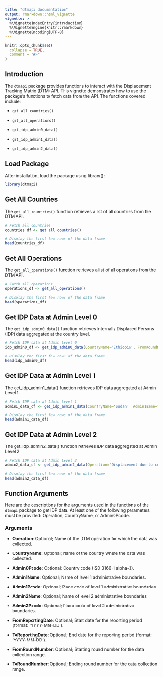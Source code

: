 ```yaml
---
title: "dtmapi documentation"
output: rmarkdown::html_vignette
vignette: >
  %\VignetteIndexEntry{introduction}
  %\VignetteEngine{knitr::rmarkdown}
  %\VignetteEncoding{UTF-8}
---
```


```r
knitr::opts_chunk$set(
  collapse = TRUE,
  comment = "#>"
)
```

## Introduction

The `dtmapi` package provides functions to interact with the Displacement Tracking Matrix (DTM) API. This vignette demonstrates how to use the package's functions to fetch data from the API. The functions covered include:

-   `get_all_countries()`

-   `get_all_operations()`

-   `get_idp_admin0_data()`

-   `get_idp_admin1_data()`

-   `get_idp_admin2_data()`


## Load Package

After installation, load the package using library():
```r
library(dtmapi)
```

## Get All Countries

The `get_all_countries()` function retrieves a list of all countries from the DTM API.

```r
# Fetch all countries
countries_df <- get_all_countries()

# Display the first few rows of the data frame
head(countries_df)
```

## Get All Operations

The `get_all_operations()` function retrieves a list of all operations from the DTM API.

```r
# Fetch all operations
operations_df <- get_all_operations()

# Display the first few rows of the data frame
head(operations_df)
```

## Get IDP Data at Admin Level 0

The `get_idp_admin0_data()` function retrieves Internally Displaced Persons (IDP) data aggregated at the country level.

```r
# Fetch IDP data at Admin Level 0
idp_admin0_df <- get_idp_admin0_data(CountryName='Ethiopia', FromRoundNumber=1, ToRoundNumber=10)

# Display the first few rows of the data frame
head(idp_admin0_df)
```

## Get IDP Data at Admin Level 1

The get_idp_admin1_data() function retrieves IDP data aggregated at Admin Level 1.

```r
# Fetch IDP data at Admin Level 1
admin1_data_df <- get_idp_admin1_data(CountryName='Sudan', Admin1Name="Blue Nile", FromReportingDate='2020-01-01', ToReportingDate='2024-08-15')

# Display the first few rows of the data frame
head(admin1_data_df)
```

## Get IDP Data at Admin Level 2

The get_idp_admin2_data() function retrieves IDP data aggregated at Admin Level 2
```r
# Fetch IDP data at Admin Level 2
admin2_data_df <- get_idp_admin2_data(Operation="Displacement due to conflict", CountryName='Lebanon')

# Display the first few rows of the data frame
head(admin2_data_df)
```
## Function Arguments

Here are the descriptions for the arguments used in the functions of the `dtmapi` package to get IDP data. At least one of the following parameters must be provided: Operation, CountryName, or Admin0Pcode.

### Arguments

- **Operation**: Optional; Name of the DTM operation for which the data was collected.

- **CountryName**: Optional; Name of the country where the data was collected.

- **Admin0Pcode**: Optional; Country code (ISO 3166-1 alpha-3).

- **Admin1Name**: Optional; Name of level 1 administrative boundaries.

- **Admin1Pcode**: Optional; Place code of level 1 administrative boundaries.

- **Admin2Name**: Optional; Name of level 2 administrative boundaries.

- **Admin2Pcode**: Optional; Place code of level 2 administrative boundaries.

- **FromReportingDate**: Optional; Start date for the reporting period (format: 'YYYY-MM-DD').

- **ToReportingDate**: Optional; End date for the reporting period (format: 'YYYY-MM-DD').

- **FromRoundNumber**: Optional; Starting round number for the data collection range.

- **ToRoundNumber**: Optional; Ending round number for the data collection range.
